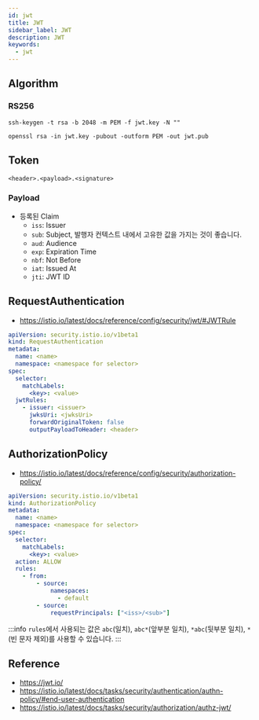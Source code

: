 ```yaml
---
id: jwt
title: JWT
sidebar_label: JWT
description: JWT
keywords:
  - jwt
---
```


## Algorithm

### RS256

```shell
ssh-keygen -t rsa -b 2048 -m PEM -f jwt.key -N ""
```

```shell
openssl rsa -in jwt.key -pubout -outform PEM -out jwt.pub
```

## Token

`<header>.<payload>.<signature>`

### Payload

- 등록된 Claim
  - `iss`: Issuer
  - `sub`: Subject, 발행자 컨텍스트 내에서 고유한 값을 가지는 것이 좋습니다.
  - `aud`: Audience
  - `exp`: Expiration Time
  - `nbf`: Not Before
  - `iat`: Issued At
  - `jti`: JWT ID

## RequestAuthentication

- https://istio.io/latest/docs/reference/config/security/jwt/#JWTRule

```yaml
apiVersion: security.istio.io/v1beta1
kind: RequestAuthentication
metadata:
  name: <name>
  namespace: <namespace for selector>
spec:
  selector:
    matchLabels:
      <key>: <value>
  jwtRules:
    - issuer: <issuer>
      jwksUri: <jwksUri>
      forwardOriginalToken: false
      outputPayloadToHeader: <header>
```

## AuthorizationPolicy

- https://istio.io/latest/docs/reference/config/security/authorization-policy/

```yaml
apiVersion: security.istio.io/v1beta1
kind: AuthorizationPolicy
metadata:
  name: <name>
  namespace: <namespace for selector>
spec:
  selector:
    matchLabels:
      <key>: <value>
  action: ALLOW
  rules:
    - from:
        - source:
            namespaces:
              - default
        - source:
            requestPrincipals: ["<iss>/<sub>"]
```

:::info
`rules`에서 사용되는 값은 `abc`(일치), `abc*`(앞부분 일치), `*abc`(뒷부분 일치), `*`(빈 문자 제외)를 사용할 수 있습니다.
:::

## Reference

- https://jwt.io/
- https://istio.io/latest/docs/tasks/security/authentication/authn-policy/#end-user-authentication
- https://istio.io/latest/docs/tasks/security/authorization/authz-jwt/
